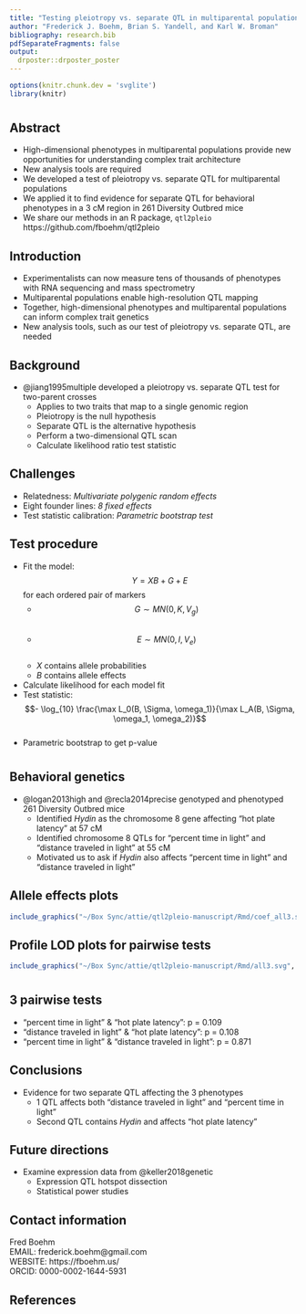 ```yaml
---
title: "Testing pleiotropy vs. separate QTL in multiparental populations"
author: "Frederick J. Boehm, Brian S. Yandell, and Karl W. Broman"
bibliography: research.bib
pdfSeparateFragments: false
output:
  drposter::drposter_poster
---
```


```r
options(knitr.chunk.dev = 'svglite')
library(knitr)
```


# {.col-3}

## Abstract

- High-dimensional phenotypes in multiparental populations provide new opportunities for understanding complex trait architecture    
- New analysis tools are required    
- We developed a test of pleiotropy vs. separate QTL for multiparental populations    
- We applied it to find evidence for separate QTL for behavioral phenotypes in a 3 cM region in 261 Diversity Outbred mice    
- We share our methods in an R package, `qtl2pleio` https://github.com/fboehm/qtl2pleio    


## Introduction

- Experimentalists can now measure tens of thousands of phenotypes with RNA sequencing and mass spectrometry    
- Multiparental populations enable high-resolution QTL mapping    
- Together, high-dimensional phenotypes and multiparental populations can inform complex trait genetics    
- New analysis tools, such as our test of pleiotropy vs. separate QTL, are needed    

## Background

- @jiang1995multiple developed a pleiotropy vs. separate QTL test for two-parent crosses  
    - Applies to two traits that map to a single genomic region  
    - Pleiotropy is the null hypothesis  
    - Separate QTL is the alternative hypothesis  
    - Perform a two-dimensional QTL scan   
    - Calculate likelihood ratio test statistic  

## Challenges

- Relatedness: *Multivariate polygenic random effects*    
- Eight founder lines: *8 fixed effects*   
- Test statistic calibration: *Parametric bootstrap test*



## Test procedure

- Fit the model: $$Y = XB + G + E$$ for each ordered pair of markers
    - $$G \sim MN(0, K, V_g)$$    
    - $$E \sim MN(0, I, V_e)$$    
    - $X$ contains allele probabilities    
    - $B$ contains allele effects    
- Calculate likelihood for each model fit    
- Test statistic: $$- \log_{10} \frac{\max L_0(B, \Sigma, \omega_1)}{\max L_A(B, \Sigma, \omega_1, \omega_2)}$$    
- Parametric bootstrap to get p-value



# {.col-3}



## Behavioral genetics

- @logan2013high and @recla2014precise genotyped and phenotyped 261 Diversity Outbred mice    
    - Identified *Hydin* as the chromosome 8 gene affecting "hot plate latency" at 57 cM
    - Identified chromosome 8 QTLs for "percent time in light" and "distance traveled in light" at 55 cM    
    - Motivated us to ask if *Hydin* also affects "percent time in light" and "distance traveled in light"    

## Allele effects plots


```r
include_graphics("~/Box Sync/attie/qtl2pleio-manuscript/Rmd/coef_all3.svg")
```


## Profile LOD plots for pairwise tests

```r
include_graphics("~/Box Sync/attie/qtl2pleio-manuscript/Rmd/all3.svg", auto_pdf = FALSE)
```



# {.col-3}



## 3 pairwise tests

- "percent time in light" & "hot plate latency": p = 0.109    
- "distance traveled in light" & "hot plate latency": p = 0.108    
- "percent time in light" & "distance traveled in light": p = 0.871    

## Conclusions

- Evidence for two separate QTL affecting the 3 phenotypes    
    - 1 QTL affects both "distance traveled in light" and "percent time in light"   
    - Second QTL contains *Hydin* and affects "hot plate latency"    

## Future directions

- Examine expression data from @keller2018genetic    
    - Expression QTL hotspot dissection    
    - Statistical power studies


## Contact information

Fred Boehm  
EMAIL: frederick.boehm@gmail.com  
WEBSITE: https://fboehm.us/  
ORCID: 0000-0002-1644-5931  


## References


